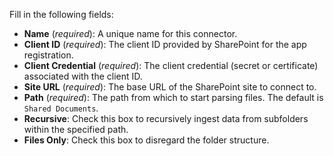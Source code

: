 Fill in the following fields:

- **Name** (_required_): A unique name for this connector.
- **Client ID** (_required_): The client ID provided by SharePoint for the app registration.
- **Client Credential** (_required_): The client credential (secret or certificate) associated with the client ID.
- **Site URL** (_required_): The base URL of the SharePoint site to connect to.
- **Path** (_required_): The path from which to start parsing files. The default is `Shared Documents`.
- **Recursive**: Check this box to recursively ingest data from subfolders within the specified path.
- **Files Only**: Check this box to disregard the folder structure.
